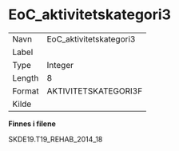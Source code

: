 
# EoC_aktivitetskategori3 {-}

| | |
|----|----|
| Navn     | EoC_aktivitetskategori3 |
| Label    |  |
| Type     | Integer |
| Length   | 8    |
| Format   | AKTIVITETSKATEGORI3F |
| Kilde    |   |

**Finnes i filene**

SKDE19.T19_REHAB_2014_18

